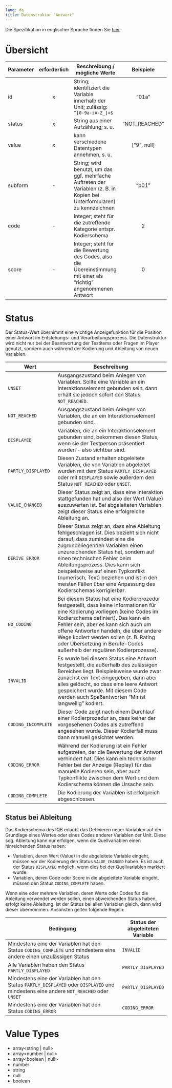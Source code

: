 ```yaml
---
lang: de
title: Datenstruktur "Antwort"
---
```


Die Spezifikation in englischer Sprache finden Sie [hier](https://iqb-berlin.github.io/responses).

# Übersicht

| Parameter | erforderlich | Beschreibung / mögliche Werte | Beispiele |
|--|:-:|------------------|:--:|
| id | x | String; identifiziert die Variable innerhalb der Unit; zulässig: `^[0-9a-zA-Z_]+$` | "01a" |
| status | x | String aus einer Aufzählung; s. u. | "NOT_REACHED" |
| value | x | kann verschiedene Datentypen annehmen, s. u. | ["9", null] |
| subform | - | String; wird benutzt, um das ggf. mehrfache Auftreten der Variablen (z. B. in Kopien bei Unterformularen) zu kennzeichnen | "p01" |
| code | - | Integer; steht für die zutreffende Kategorie entspr. Kodierschema | 2 |
| score | - | Integer; steht für die Bewertung des Codes, also die Übereinstimmung mit einer als "richtig" angenommenen Antwort | 0 |

# Status

Der Status-Wert übernimmt eine wichtige Anzeigefunktion für die Position einer Antwort im Entstehungs- und Verarbeitungsprozess. Die Datenstruktur wird nicht nur bei der Beantwortung der Testitems oder Fragen im Player genutzt, sondern auch während der Kodierung und Ableitung von neuen Variablen.

| Wert | Beschreibung |
|--|-------------|
|`UNSET`|Ausgangszustand beim Anlegen von Variablen. Sollte eine Variable an ein Interaktionselement gebunden sein, dann erhält sie jedoch sofort den Status `NOT_REACHED`.|
|`NOT_REACHED`|Ausgangszustand beim Anlegen von Variablen, die an ein Interaktionselement gebunden sind.|
|`DISPLAYED`|Variablen, die an ein Interaktionselement gebunden sind, bekommen diesen Status, wenn sie der Testperson präsentiert wurden - also sichtbar sind.|
|`PARTLY_DISPLAYED`|Diesen Zustand erhalten abgeleitete Variablen, die von Variablen abgeleitet wurden mit dem Status `PARTLY_DISPLAYED` oder mit `DISPLAYED` sowie außerdem den Status `NOT_REACHED` oder `UNSET`.|
|`VALUE_CHANGED`|Dieser Status zeigt an, dass eine Interaktion stattgefunden hat und also der Wert (Value) auszuwerten ist. Bei abgeleiteten Variablen zeigt dieser Status eine erfolgreiche Ableitung an.|
|`DERIVE_ERROR`|Dieser Status zeigt an, dass eine Ableitung fehlgeschlagen ist. Dies bezieht sich nicht darauf, dass zumindest eine die zugrundeliegenden Variablen einen unzureichenden Status hat, sondern auf einen technischen Fehler beim Ableitungsprozess. Dies kann sich beispielsweise auf einen Typkonflikt (numerisch, Text) beziehen und ist in den meisten Fällen über eine Anpassung des Kodierschemas korrigierbar.|
|`NO_CODING`|Bei diesem Status hat eine Kodierprozedur festgestellt, dass keine Informationen für eine Kodierung vorliegen (keine Codes im Kodierschema definiert). Das kann ein Fehler sein, aber es kann sich auch um offene Antworten handeln, die über andere Wege kodiert werden sollen (z. B. Rating oder Übersetzung in Berufe-Codes außerhalb der regulären Kodierprozesse).|
|`INVALID`|Es wurde bei diesem Status eine Antwort festgestellt, die außerhalb des zulässigen Bereiches liegt. Beispielsweise wurde zwar zunächst ein Text eingegeben, dann aber alles gelöscht, so dass eine leere Antwort gespeichert wurde. Mit diesem Code werden auch Spaßantworten "Mir ist langweilig" kodiert.|
|`CODING_INCOMPLETE`|Dieser Code zeigt nach einem Durchlauf einer Kodierprozedur an, dass keiner der vorgesehenen Codes als zutreffend angesehen wurde. Dieser Kodierfall muss dann manuell gesichtet werden.|
|`CODING_ERROR`|Während der Kodierung ist ein Fehler aufgetreten, der die Bewertung der Antwort verhindert hat. Dies kann ein technischer Fehler bei der Anzeige (Replay) für das manuelle Kodieren sein, aber auch Typkonflikte zwischen dem Wert und dem Kodierschema können die Ursache sein.|
|`CODING_COMPLETE`|Die Kodierung der Variablen ist erfolgreich abgeschlossen.|

## Status bei Ableitung

Das Kodierschema des IQB erlaubt das Definieren neuer Variablen auf der Grundlage eines Wertes oder eines Codes anderer Variablen der Unit. Diese sog. Ableitung kann nur erfolgen, wenn die Quellvariablen einen hinreichenden Status haben:

* Variablen, deren Wert (Value) in die abgeleitete Variable eingeht, müssen vor der Kodierung den Status `VALUE_CHANGED` haben. Es ist auch der Status `DISPLAYED` möglich, wenn dies bei der Quellvariablen markiert wurde.
* Variablen, deren Code oder Score in die abgeleitete Variable eingeht, müssen den Status `CODING_COMPLETE` haben.

Wenn eine oder mehrere Variablen, deren Werte oder Codes für die Ableitung verwendet werden sollen, einen abweichenden Status haben, erfolgt keine Ableitung. Ist der Status bei allen Variablen gleich, dann wird dieser übernommen. Ansonsten gelten folgende Regeln:

| Bedingung | Status der abgeleiteten Variable |
|-----------|----|
| Mindestens eine der Variablen hat den Status `CODING_COMPLETE` und mindestens eine andere einen unzulässigen Status | `INVALID` |
| Alle Variablen haben den Status `PARTLY_DISPLAYED` | `PARTLY_DISPLAYED`|
| Mindestens eine der Variablen hat den Status `PARTLY_DISPLAYED` oder `DISPLAYED` und mindestens eine andere `NOT_REACHED` oder `UNSET` | `PARTLY_DISPLAYED` |
| Mindestens eine der Variablen hat den Status `CODING_ERROR` | `CODING_ERROR` |

# Value Types

* array<string | null>
* array<number | null>
* array<boolean | null>
* number
* string
* null
* boolean
